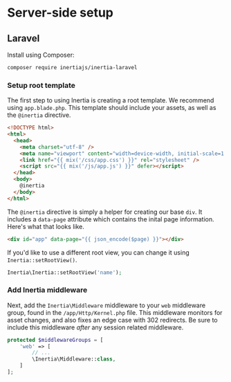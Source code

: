 

# Server-side setup

## Laravel

Install using Composer:

```bash
composer require inertiajs/inertia-laravel
```

### Setup root template

The first step to using Inertia is creating a root template. We recommend using `app.blade.php`. This template should include your assets, as well as the `@inertia` directive.

```html
<!DOCTYPE html>
<html>
  <head>
    <meta charset="utf-8" />
    <meta name="viewport" content="width=device-width, initial-scale=1.0, maximum-scale=1.0" />
    <link href="{{ mix('/css/app.css') }}" rel="stylesheet" />
    <script src="{{ mix('/js/app.js') }}" defer></script>
  </head>
  <body>
    @inertia
  </body>
</html>
```

The `@inertia` directive is simply a helper for creating our base `div`. It includes a `data-page` attribute which contains the inital page information. Here's what that looks like.

```html
<div id="app" data-page="{{ json_encode($page) }}"></div>
```

If you'd like to use a different root view, you can change it using `Inertia::setRootView()`.

```php
Inertia\Inertia::setRootView('name');
```

### Add Inertia middleware

Next, add the `Inertia\Middleware` middleware to your `web` middleware group, found in the `/app/Http/Kernel.php` file. This middleware monitors for asset changes, and also fixes an edge case with 302 redirects. Be sure to include this middleware _after_ any session related middleware.

```php
protected $middlewareGroups = [
    'web' => [
        // ...
        \Inertia\Middleware::class,
    ]
];
```
